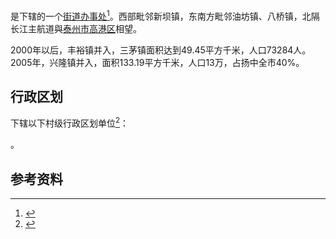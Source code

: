 {{中国乡级行政区|32/11/82/001/000}}

'''{{PAGENAMEBASE}}'''是{{PRC admin/fullname|32/11/82/001/000|3}}下辖的一个[[街道办事处|街道办事处]]<ref>{{PRC admin/ref sgc|{{PRC admin/parent|32/11/82/001/000}}}}</ref>。西部毗邻新坝镇，东南方毗邻油坊镇、八桥镇，北隔长江主航道與[[泰州市|泰州市]][[高港区|高港区]]相望。

2000年以后，丰裕镇并入，三茅镇面积达到49.45平方千米，人口73284人。2005年，兴隆镇并入，面积133.19平方千米，人口13万，占扬中全市40%。

== 行政区划 ==
{{PAGENAMEBASE}}下辖以下村级行政区划单位<ref>{{PRC admin/ref sgc|32/11/82/001/000}}</ref>：

{{PRC admin/children|32/11/82/001/000}}。

== 参考资料 ==
{{reflist}}

{{江苏行政区划小作品}}
{{PRC admin/navcat|32/11/82/001/000}}